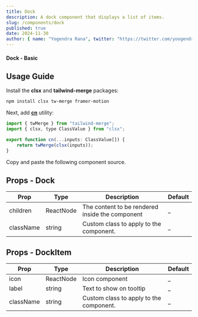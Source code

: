 ```yaml
---
title: Dock
description: A dock component that displays a list of items.
slug: /components/dock
published: true
date: 2024-11-30
author: { name: "Yogendra Rana", twitter: "https://twitter.com/yoogendra_rana" }
---
```


#### Dock - Basic
<ComponentCodePreview category="examples" name="dock-basic" />

## Usage Guide

Install the **clsx** and **tailwind-merge** packages:
```bash
npm install clsx tw-merge framer-motion
```

Next, add [**cn**](https://github.com/yogendrarana/craftui/blob/master/src/lib/utils.ts) utility:
```jsx
import { twMerge } from "tailwind-merge";
import { clsx, type ClassValue } from "clsx";

export function cn(...inputs: ClassValue[]) {
    return twMerge(clsx(inputs));
}
```

Copy and paste the following component source.
<ComponentSource name="dock" category="core" />

## Props - Dock
    
| Prop         | Type              | Description                                         | Default |
| -----------  | ----------------- | --------------------------------------------------- | ------- |
| children     | ReactNode         | The content to be rendered inside the component     | _       |
| className    | string            | Custom class to apply to the component.             | _       |

## Props - DockItem

| Prop         | Type              | Description                                  | Default |
| -----------  | ----------------- | -------------------------------------------- | ------- |
| icon         | ReactNode         | Icon component                               | _       |
| label        | string            | Text to show on tooltip                      | _       |
| className    | string            | Custom class to apply to the component.      | _       |